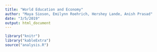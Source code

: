 ```yaml
---
title: "World Education and Economy"
author: "Maya Sioson, Emilynn Roehrich, Hershey Lande, Anish Prasad"
date: "3/5/2019"
output: html_document
---
```


```r
library("knitr")
library("kableExtra")
source("analysis.R")
```
